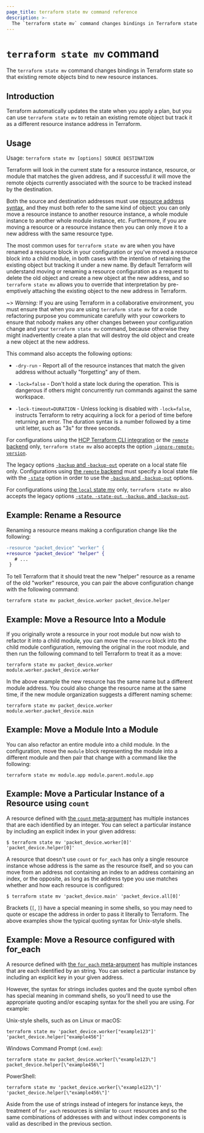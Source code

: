 ```yaml
---
page_title: terraform state mv command reference
description: >-
  The `terraform state mv` command changes bindings in Terraform state so that existing remote objects bind to new resource instances.
---
```


# `terraform state mv` command

The `terraform state mv` command changes bindings in Terraform state so that existing remote objects bind to new resource instances.

## Introduction

Terraform automatically updates the state when you apply a plan, but you can use `terraform state mv`
to retain an existing remote object but track it as a different resource
instance address in Terraform.

## Usage

Usage: `terraform state mv [options] SOURCE DESTINATION`

Terraform will look in the current state for a resource instance, resource,
or module that matches the given address, and if successful it will move the
remote objects currently associated with the source to be tracked instead
by the destination.

Both the source and destination addresses must use
[resource address syntax](/terraform/cli/state/resource-addressing), and
they must both refer to the same kind of object: you can only move a resource
instance to another resource instance, a whole module instance to another
whole module instance, etc. Furthermore, if you are moving a resource or
a resource instance then you can only move it to a new address with the
same resource type.

The most common uses for `terraform state mv` are when you have renamed a
resource block in your configuration or you've moved a resource block into
a child module, in both cases with the intention of retaining the existing
object but tracking it under a new name. By default Terraform will understand
moving or renaming a resource configuration as a request to delete the old
object and create a new object at the new address, and so `terraform state mv`
allows you to override that interpretation by pre-emptively attaching the
existing object to the new address in Terraform.

~> _Warning:_ If you are using Terraform in a collaborative environment, you
must ensure that when you are using `terraform state mv` for a code refactoring
purpose you communicate carefully with your coworkers to ensure that nobody
makes any other changes between your configuration change and your
`terraform state mv` command, because otherwise they might inadvertently create
a plan that will destroy the old object and create a new object at the new
address.

This command also accepts the following options:

- `-dry-run` - Report all of the resource instances that match the given
  address without actually "forgetting" any of them.

- `-lock=false` - Don't hold a state lock during the operation. This is
  dangerous if others might concurrently run commands against the same
  workspace.

- `-lock-timeout=DURATION` - Unless locking is disabled with `-lock=false`,
  instructs Terraform to retry acquiring a lock for a period of time before
  returning an error. The duration syntax is a number followed by a time
  unit letter, such as "3s" for three seconds.

For configurations using the [HCP Terraform CLI integration](/terraform/cli/cloud) or the [`remote` backend](/terraform/language/backend/remote)
only, `terraform state mv`
also accepts the option
[`-ignore-remote-version`](/terraform/cli/cloud/command-line-arguments#ignore-remote-version).

The legacy options [`-backup` and `-backup-out`](/terraform/language/backend/local#command-line-arguments)
operate on a local state file only. Configurations using
[the `remote` backend](/terraform/language/backend/remote)
must specify a local state file with the [`-state`](/terraform/language/backend/local#command-line-arguments)
option in order to use the [`-backup` and `-backup-out`](/terraform/language/backend/local#command-line-arguments)
options.

For configurations using
[the `local` state mv](/terraform/language/backend/local) only,
`terraform state mv` also accepts the legacy options
[`-state`, `-state-out`, `-backup`, and `-backup-out`](/terraform/language/backend/local#command-line-arguments).

## Example: Rename a Resource

Renaming a resource means making a configuration change like the following:

```diff
-resource "packet_device" "worker" {
+resource "packet_device" "helper" {
   # ...
 }
```

To tell Terraform that it should treat the new "helper" resource as a rename
of the old "worker" resource, you can pair the above configuration change
with the following command:

```shell
terraform state mv packet_device.worker packet_device.helper
```

## Example: Move a Resource Into a Module

If you originally wrote a resource in your root module but now wish to refactor
it into a child module, you can move the `resource` block into the child
module configuration, removing the original in the root module, and then
run the following command to tell Terraform to treat it as a move:

```shell
terraform state mv packet_device.worker module.worker.packet_device.worker
```

In the above example the new resource has the same name but a different module
address. You could also change the resource name at the same time, if the new
module organization suggests a different naming scheme:

```shell
terraform state mv packet_device.worker module.worker.packet_device.main
```

## Example: Move a Module Into a Module

You can also refactor an entire module into a child module. In the
configuration, move the `module` block representing the module into a different
module and then pair that change with a command like the following:

```shell
terraform state mv module.app module.parent.module.app
```

## Example: Move a Particular Instance of a Resource using `count`

A resource defined with [the `count` meta-argument](/terraform/language/meta-arguments#count)
has multiple instances that are each identified by an integer. You can
select a particular instance by including an explicit index in your given
address:

```shell
$ terraform state mv 'packet_device.worker[0]' 'packet_device.helper[0]'
```

A resource that doesn't use `count` or `for_each` has only a single resource
instance whose address is the same as the resource itself, and so you can
move from an address not containing an index to an address containing an index,
or the opposite, as long as the address type you use matches whether and how
each resource is configured:

```shell
$ terraform state mv 'packet_device.main' 'packet_device.all[0]'
```

Brackets (`[`, `]`) have a special meaning in some shells, so you may need to
quote or escape the address in order to pass it literally to Terraform.
The above examples show the typical quoting syntax for Unix-style shells.

## Example: Move a Resource configured with for_each

A resource defined with [the `for_each` meta-argument](/terraform/language/reference/block/resource#for_each)
has multiple instances that are each identified by an string. You can
select a particular instance by including an explicit key in your given
address.

However, the syntax for strings includes quotes and the quote symbol often
has special meaning in command shells, so you'll need to use the appropriate
quoting and/or escaping syntax for the shell you are using. For example:

Unix-style shells, such as on Linux or macOS:

```shell
terraform state mv 'packet_device.worker["example123"]' 'packet_device.helper["example456"]'
```

Windows Command Prompt (`cmd.exe`):

```shell
terraform state mv packet_device.worker[\"example123\"] packet_device.helper[\"example456\"]
```

PowerShell:

```shell
terraform state mv 'packet_device.worker[\"example123\"]' 'packet_device.helper[\"example456\"]'
```

Aside from the use of strings instead of integers for instance keys, the
treatment of `for_each` resources is similar to `count` resources and so
the same combinations of addresses with and without index components is
valid as described in the previous section.
